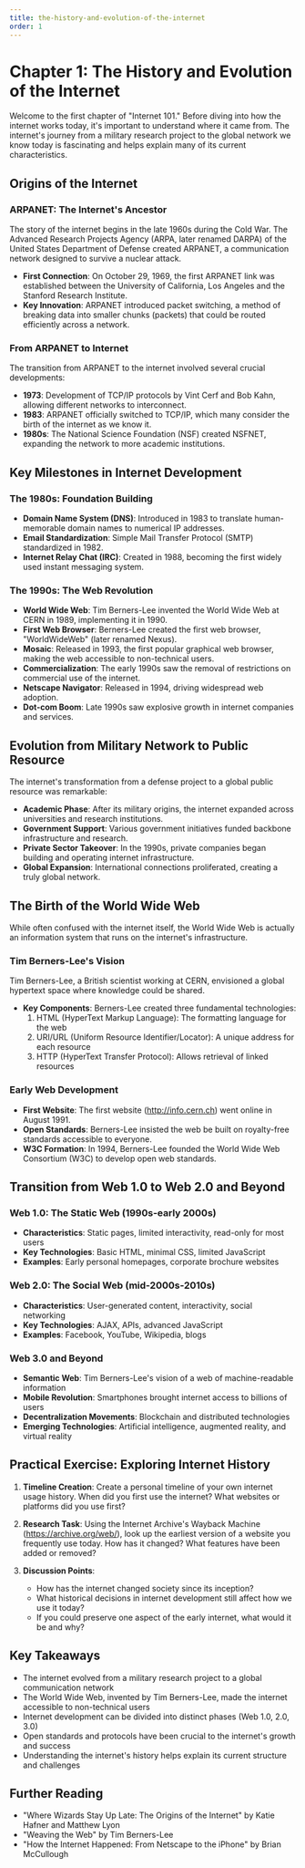 ```yaml
---
title: the-history-and-evolution-of-the-internet
order: 1
---
```


# Chapter 1: The History and Evolution of the Internet

Welcome to the first chapter of "Internet 101." Before diving into how the internet works today, it's important to understand where it came from. The internet's journey from a military research project to the global network we know today is fascinating and helps explain many of its current characteristics.

## Origins of the Internet

### ARPANET: The Internet's Ancestor

The story of the internet begins in the late 1960s during the Cold War. The Advanced Research Projects Agency (ARPA, later renamed DARPA) of the United States Department of Defense created ARPANET, a communication network designed to survive a nuclear attack.

- **First Connection**: On October 29, 1969, the first ARPANET link was established between the University of California, Los Angeles and the Stanford Research Institute.
- **Key Innovation**: ARPANET introduced packet switching, a method of breaking data into smaller chunks (packets) that could be routed efficiently across a network.

### From ARPANET to Internet

The transition from ARPANET to the internet involved several crucial developments:

- **1973**: Development of TCP/IP protocols by Vint Cerf and Bob Kahn, allowing different networks to interconnect.
- **1983**: ARPANET officially switched to TCP/IP, which many consider the birth of the internet as we know it.
- **1980s**: The National Science Foundation (NSF) created NSFNET, expanding the network to more academic institutions.

## Key Milestones in Internet Development

### The 1980s: Foundation Building

- **Domain Name System (DNS)**: Introduced in 1983 to translate human-memorable domain names to numerical IP addresses.
- **Email Standardization**: Simple Mail Transfer Protocol (SMTP) standardized in 1982.
- **Internet Relay Chat (IRC)**: Created in 1988, becoming the first widely used instant messaging system.

### The 1990s: The Web Revolution

- **World Wide Web**: Tim Berners-Lee invented the World Wide Web at CERN in 1989, implementing it in 1990.
- **First Web Browser**: Berners-Lee created the first web browser, "WorldWideWeb" (later renamed Nexus).
- **Mosaic**: Released in 1993, the first popular graphical web browser, making the web accessible to non-technical users.
- **Commercialization**: The early 1990s saw the removal of restrictions on commercial use of the internet.
- **Netscape Navigator**: Released in 1994, driving widespread web adoption.
- **Dot-com Boom**: Late 1990s saw explosive growth in internet companies and services.

## Evolution from Military Network to Public Resource

The internet's transformation from a defense project to a global public resource was remarkable:

- **Academic Phase**: After its military origins, the internet expanded across universities and research institutions.
- **Government Support**: Various government initiatives funded backbone infrastructure and research.
- **Private Sector Takeover**: In the 1990s, private companies began building and operating internet infrastructure.
- **Global Expansion**: International connections proliferated, creating a truly global network.

## The Birth of the World Wide Web

While often confused with the internet itself, the World Wide Web is actually an information system that runs on the internet's infrastructure.

### Tim Berners-Lee's Vision

Tim Berners-Lee, a British scientist working at CERN, envisioned a global hypertext space where knowledge could be shared.

- **Key Components**: Berners-Lee created three fundamental technologies:
  1. HTML (HyperText Markup Language): The formatting language for the web
  2. URI/URL (Uniform Resource Identifier/Locator): A unique address for each resource
  3. HTTP (HyperText Transfer Protocol): Allows retrieval of linked resources

### Early Web Development

- **First Website**: The first website (http://info.cern.ch) went online in August 1991.
- **Open Standards**: Berners-Lee insisted the web be built on royalty-free standards accessible to everyone.
- **W3C Formation**: In 1994, Berners-Lee founded the World Wide Web Consortium (W3C) to develop open web standards.

## Transition from Web 1.0 to Web 2.0 and Beyond

### Web 1.0: The Static Web (1990s-early 2000s)

- **Characteristics**: Static pages, limited interactivity, read-only for most users
- **Key Technologies**: Basic HTML, minimal CSS, limited JavaScript
- **Examples**: Early personal homepages, corporate brochure websites

### Web 2.0: The Social Web (mid-2000s-2010s)

- **Characteristics**: User-generated content, interactivity, social networking
- **Key Technologies**: AJAX, APIs, advanced JavaScript
- **Examples**: Facebook, YouTube, Wikipedia, blogs

### Web 3.0 and Beyond

- **Semantic Web**: Tim Berners-Lee's vision of a web of machine-readable information
- **Mobile Revolution**: Smartphones brought internet access to billions of users
- **Decentralization Movements**: Blockchain and distributed technologies
- **Emerging Technologies**: Artificial intelligence, augmented reality, and virtual reality

## Practical Exercise: Exploring Internet History

1. **Timeline Creation**:
   Create a personal timeline of your own internet usage history. When did you first use the internet? What websites or platforms did you use first?

2. **Research Task**:
   Using the Internet Archive's Wayback Machine (https://archive.org/web/), look up the earliest version of a website you frequently use today. How has it changed? What features have been added or removed?

3. **Discussion Points**:
   - How has the internet changed society since its inception?
   - What historical decisions in internet development still affect how we use it today?
   - If you could preserve one aspect of the early internet, what would it be and why?

## Key Takeaways

- The internet evolved from a military research project to a global communication network
- The World Wide Web, invented by Tim Berners-Lee, made the internet accessible to non-technical users
- Internet development can be divided into distinct phases (Web 1.0, 2.0, 3.0)
- Open standards and protocols have been crucial to the internet's growth and success
- Understanding the internet's history helps explain its current structure and challenges

## Further Reading

- "Where Wizards Stay Up Late: The Origins of the Internet" by Katie Hafner and Matthew Lyon
- "Weaving the Web" by Tim Berners-Lee
- "How the Internet Happened: From Netscape to the iPhone" by Brian McCullough 